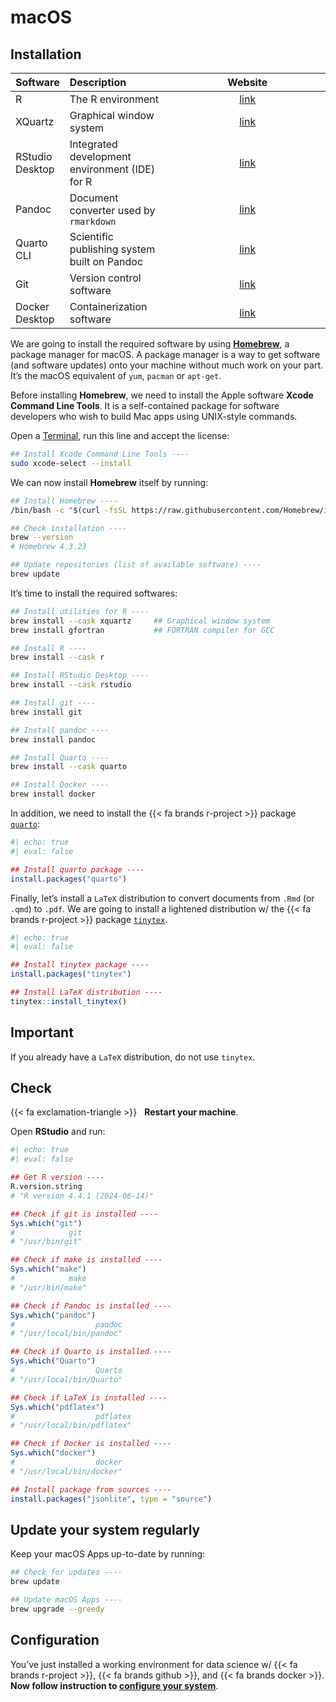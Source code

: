 # macOS {.unnumbered}


## Installation

| Software        | Description                                    | Website                                                                    |
| :-------------- | :--------------------------------------------- | :------------------------------------------------------------------------: |
| R               | The R environment                              | [link](https://cran.r-project.org/)                                        |
| XQuartz         | Graphical window system                        | [link](https://www.xquartz.org/)                                           |
| RStudio Desktop | Integrated development environment (IDE) for R | [link](https://posit.co/download/rstudio-desktop/)                         |
| Pandoc          | Document converter used by `rmarkdown`         | [link](https://pandoc.org/)                                                |
| Quarto CLI      | Scientific publishing system built on Pandoc   | [link](https://quarto.org/)                                                |
| Git             | Version control software                       | [link](https://git-scm.com/)                                               |
| Docker Desktop  | Containerization software                      | [link](https://docs.docker.com/desktop/)                                   |


We are going to install the required software by using 
[**Homebrew**](https://brew.sh), a package manager for macOS. 
A package manager is a way to get software (and software updates) onto your 
machine without much work on your part. It's the macOS equivalent of `yum`, 
`pacman` or `apt-get`.

Before installing **Homebrew**, we need to install the Apple software
**Xcode Command Line Tools**. It is a self-contained package for software developers 
who wish to build Mac apps using UNIX-style commands.

Open a [Terminal](https://support.apple.com/en-gb/guide/terminal/apd5265185d-f365-44cb-8b09-71a064a42125/mac), 
run this line and accept the license:

```sh
## Install Xcode Command Line Tools ----
sudo xcode-select --install
```

We can now install **Homebrew** itself by running:

```sh
## Install Homebrew ----
/bin/bash -c "$(curl -fsSL https://raw.githubusercontent.com/Homebrew/install/HEAD/install.sh)"

## Check installation ----
brew --version
# Homebrew 4.3.23

## Update repositories (list of available software) ----
brew update
```

It's time to install the required softwares:

```sh
## Install utilities for R ----
brew install --cask xquartz     ## Graphical window system
brew install gfortran           ## FORTRAN compiler for GCC

## Install R ----
brew install --cask r

## Install RStudio Desktop ----
brew install --cask rstudio

## Install git ----
brew install git

## Install pandoc ----
brew install pandoc

## Install Quarto ----
brew install --cask quarto

## Install Docker ----
brew install docker
```


In addition, we need to install the {{< fa brands r-project >}} package 
[`quarto`](https://quarto-dev.github.io/quarto-r/):

```r
#| echo: true
#| eval: false

## Install quarto package ----
install.packages("quarto")
```


Finally, let's install a `LaTeX` distribution to convert documents from `.Rmd` 
(or `.qmd`) to `.pdf`. 
We are going to install a lightened distribution w/ the {{< fa brands r-project >}}
package [`tinytex`](https://yihui.org/tinytex/).


```r
#| echo: true
#| eval: false

## Install tinytex package ----
install.packages("tinytex")

## Install LaTeX distribution ----
tinytex::install_tinytex()
```


::: {.callout-important}
## Important

If you already have a `LaTeX` distribution, do not use `tinytex`.
:::





## Check

{{< fa exclamation-triangle >}} &nbsp; **Restart your machine**.

Open **RStudio** and run:

```r
#| echo: true
#| eval: false

## Get R version ----
R.version.string
# "R version 4.4.1 (2024-06-14)"

## Check if git is installed ----
Sys.which("git")
#            git
# "/usr/bin/git"

## Check if make is installed ----
Sys.which("make")
#            make 
# "/usr/bin/make"

## Check if Pandoc is installed ----
Sys.which("pandoc")
#                  pandoc 
# "/usr/local/bin/pandoc"

## Check if Quarto is installed ----
Sys.which("Quarto")
#                  Quarto 
# "/usr/local/bin/Quarto"

## Check if LaTeX is installed ----
Sys.which("pdflatex")
#                  pdflatex 
# "/usr/local/bin/pdflatex" 

## Check if Docker is installed ----
Sys.which("docker")
#                  docker 
# "/usr/local/bin/docker" 

## Install package from sources ----
install.packages("jsonlite", type = "source")
```




::: {.callout-note}
## Update your system regularly

Keep your macOS Apps up-to-date by running:

```sh
## Check for updates ----
brew update

## Update macOS Apps ----
brew upgrade --greedy
```
:::



## Configuration

You've just installed a working environment for data science w/ 
{{< fa brands r-project >}}, {{< fa brands github >}}, and {{< fa brands docker >}}.
<br/>
**Now follow instruction to [configure your system](rstudio.html)**.
